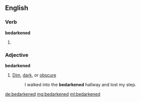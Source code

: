 ==English==

===Verb===
'''bedarkened'''

# {{en-past of|bedarken}}

===Adjective===
'''bedarkened'''

# [[dim|Dim]], [[dark]], or [[obscure]]
#: I walked into the '''bedarkened''' hallway and lost my step.

[[de:bedarkened]]
[[mg:bedarkened]]
[[ml:bedarkened]]